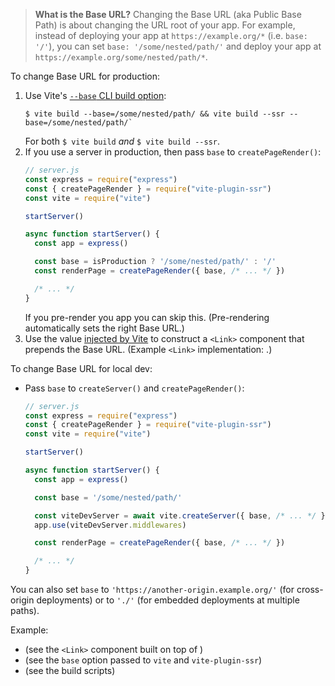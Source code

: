 
> **What is the Base URL?** Changing the Base URL (aka Public Base Path) is about changing the URL root of your app.
> For example, instead of deploying your app at `https://example.org/*` (i.e. `base: '/'`), you can set `base: '/some/nested/path/'` and deploy your app at `https://example.org/some/nested/path/*`.

To change Base URL for production:
1. Use Vite's [`--base` CLI build option](https://vitejs.dev/guide/build.html#public-base-path):
   ```shell
   $ vite build --base=/some/nested/path/ && vite build --ssr --base=/some/nested/path/`
   ```
   For both `$ vite build` *and* `$ vite build --ssr`.
2. If you use a server in production, then pass `base` to `createPageRender()`:
   ```js
   // server.js
   const express = require("express")
   const { createPageRender } = require("vite-plugin-ssr")
   const vite = require("vite")

   startServer()

   async function startServer() {
     const app = express()

     const base = isProduction ? '/some/nested/path/' : '/'
     const renderPage = createPageRender({ base, /* ... */ })

     /* ... */
   }
   ```
   If you pre-render you app you can skip this. (Pre-rendering automatically sets the right Base URL.)
3. Use the <ImportMeta prop='env.BASE_URL' /> value [injected by Vite](https://vitejs.dev/guide/build.html#public-base-path) to construct a `<Link>` component that prepends the Base URL. (Example `<Link>` implementation: <RepoLink path='/examples/base-url/pages/_components/Link.jsx' />.)

To change Base URL for local dev:
 - Pass `base` to `createServer()` and `createPageRender()`:
   ```js
   // server.js
   const express = require("express")
   const { createPageRender } = require("vite-plugin-ssr")
   const vite = require("vite")

   startServer()

   async function startServer() {
     const app = express()

     const base = '/some/nested/path/'

     const viteDevServer = await vite.createServer({ base, /* ... */ })
     app.use(viteDevServer.middlewares)

     const renderPage = createPageRender({ base, /* ... */ })

     /* ... */
   }
   ```

You can also set `base` to `'https://another-origin.example.org/'` (for cross-origin deployments) or to `'./'` (for embedded deployments at multiple paths).

Example:
 - <RepoLink path='/examples/base-url/pages/_components/Link.jsx' /> (see the <code>&lt;Link&gt;</code> component built on top of <ImportMeta prop='env.BASE_URL' />)
 - <RepoLink path='/examples/base-url/server/index.js' /> (see the <code>base</code> option passed to <code>vite</code> and <code>vite-plugin-ssr</code>)
 - <RepoLink path='/examples/base-url/package.json' /> (see the build scripts)

